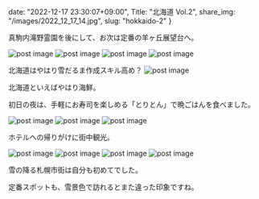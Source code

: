 date: "2022-12-17 23:30:07+09:00",
Title: "北海道 Vol.2",
share_img: "/images/2022_12_17_14.jpg",
slug: "hokkaido-2"
}

真駒内滝野霊園を後にして、お次は定番の羊ヶ丘展望台へ。

<img src="/images/2022_12_17_17.jpg" alt="post image" />
<img src="/images/2022_12_17_14.jpg" alt="post image" />
<img src="/images/2022_12_17_15.jpg" alt="post image" />
<img src="/images/2022_12_17_16.jpg" alt="post image" />

<span className="caption">北海道はやはり雪だるま作成スキル高め？</span>
<img src="/images/2022_12_17_18.jpg" alt="post image" />

北海道といえばやはり海鮮。

初日の夜は、手軽にお寿司を楽しめる「とりとん」で晩ごはんを食べました。

<img src="/images/2022_12_17_19.jpg" alt="post image" />
<img src="/images/2022_12_17_20.jpg" alt="post image" />
<img src="/images/2022_12_17_21.jpg" alt="post image" />

ホテルへの帰りがけに街中観光。

<img src="/images/2022_12_17_22.jpg" alt="post image" />
<img src="/images/2022_12_17_23.jpg" alt="post image" />
<img src="/images/2022_12_17_24.jpg" alt="post image" />
<img src="/images/2022_12_17_25.jpg" alt="post image" />

雪の降る札幌市街は自分も初めてでした。

定番スポットも、雪景色で訪れるとまた違った印象ですね。
